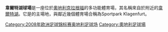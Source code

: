 {{Infobox 體育場館
|  stadium_name      = 韋爾特湖球場
|  nickname          =
|  image             = [[File:Klagenfurt_Waidmannsdorf_Woerthersee_Arena_09092008_55.jpg|300px]] 
|  location          = [[克拉根福|克拉根福]], [[奧地利|奧地利]]
|  built             = 2006–2007
|  opened            = 2007-09-07
|  renovated         =
|  closed            =
|  demolished        =
|  owner             = [[克拉根福|克拉根福]]
|  operator          =
|  surface           = [[禾草|禾草]]
|  construction_cost = 六億六千五百萬歐元
|  architect         = {{link-en|Albert Wimmer|Albert Wimmer}}
|  former_names      = 
|  tenants           = {{link-en|SK Austria Kärnten|SK Austria Kärnten}} (2007–2010) <br /> [[SK_Austria_Klagenfurt_(2007)|奧地利克拉根福足球代表隊]] (2010–)
|  seating_capacity  = 2008年歐洲盃時 - 32,000人<br />2008年歐洲盃後 - 18,000/30,000人
|  dimensions        = 105 x 68 平方公尺
}}
'''韋爾特湖球場'''是一座位於[[奧地利|奧地利]][[克拉根福|克拉根福]]的多功能體育場，其名稱來自於附近的[[韋爾特湖|韋爾特湖]]。它是{{link-en|奧地利克拉根福足球代表隊|SK Austria Klagenfurt (2007)}}的主場地，與鄰近幾個體育場合稱為Sportpark Klagenfurt。

[[Category:2008年欧洲足球锦标赛奥地利足球场|Category:2008年欧洲足球锦标赛奥地利足球场]]
[[Category:奧地利足球場|Category:奧地利足球場]]